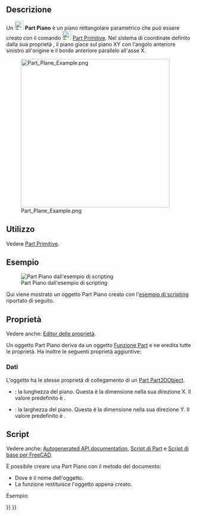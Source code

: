 <languages/>

{{Docnav/it
|[[Part_Primitives/it|Primitive]]
|[[Part_Ellipsoid/it|Ellissoide]]
|[[Part_Workbench/it|Part]]
|IconL=Part_Primitives.svg
|IconR=Part_Ellipsoid.svg
|IconC=Workbench_Part.svg
}}

{{GuiCommand/it
|Name=Part Plane
|Name/it=Part Piano
|MenuLocation=Parte → [[Part_Primitives/it|Crea primitive]] → Piano
|Workbenches=[[Part_Workbench/it|Part]], [[OpenSCAD_Workbench/it|OpenSCAD]]
|SeeAlso=[[Part_Primitives/it|Parte Primitive]]
}}

<span id="Description"></span>
==Descrizione==

Un [[Image:Part_Plane.svg|24px]] '''Part Piano''' è un piano rettangolare parametrico che può essere creato con il comando [[Image:Part_Primitives.svg|24px]] [[Part_Primitives/it|Part Primitive]]. Nel sistema di coordinate definito dalla sua proprietà {{PropertyData|Placement}}, il piano giace sul piano XY con l'angolo anteriore sinistro all'origine e il bordo anteriore parallelo all'asse X.

[[Image:Part_Plane_Example.png|400px]]

<span id="Usage"></span>
== Utilizzo ==

Vedere [[Part_Primitives/it#Utilizzo|Part Primitive]].

<span id="Example"></span>
== Esempio ==

[[Image:Part_Plane_Scripting_Example.png|thumb|Part Piano dall'esempio di scripting]]

Qui viene mostrato un oggetto Part Piano creato con l'[[#Script|esempio di scripting]] riportato di seguito.

<span id="Properties"></span>
== Proprietà ==

Vedere anche: [[Property_editor/it|Editor delle proprietà]].

Un oggetto Part Piano deriva da un oggetto [[Part_Feature/it|Funzione Part]] e ne eredita tutte le proprietà. Ha inoltre le seguenti proprietà aggiuntive:

<span id="Data"></span>
=== Dati ===

{{TitleProperty|Attachment}}

L'oggetto ha le stesse proprietà di collegamento di un [[Part_Part2DObject/it#Dati|Part Part2DObject]].

{{TitleProperty|Plane}}

* {{PropertyData|Length|Length}}: la lunghezza del piano. Questa è la dimensione nella sua direzione X. Il valore predefinito è {{Value|10mm}}.
* {{PropertyData|Width|Length}}: la larghezza del piano. Questa è la dimensione nella sua direzione Y. Il valore predefinito è {{Value|10mm}}.

<span id="Scripting"></span>
== Script ==

Vedere anche: [https://freecad.github.io/SourceDoc/ Autogenerated API documentation], [[Part_scripting/it|Script di Part]] e [[FreeCAD_Scripting_Basics/it|Script di base per FreeCAD]].

È possibile creare una Part Piano con il metodo {{Incode|addObject()}} del documento:

{{Code|code=
plane = FreeCAD.ActiveDocument.addObject("Part::Plane", "myPlane")
}}

* Dove {{Incode|"myPlane"}} è il nome dell'oggetto.
* La funzione restituisce l'oggetto appena creato.

Esempio:

{{Code|code=
import FreeCAD as App

doc = App.activeDocument()

plane = doc.addObject("Part::Plane", "myPlane")
plane.Length = 4
plane.Width = 8
plane.Placement = App.Placement(App.Vector(1, 2, 3), App.Rotation(20, 75, 60))

doc.recompute()
}}


{{Docnav/it
|[[Part_Primitives/it|Primitive]]
|[[Part_Ellipsoid/it|Ellissoide]]
|[[Part_Workbench/it|Part]]
|IconL=Part_Primitives.svg
|IconR=Part_Ellipsoid.svg
|IconC=Workbench_Part.svg
}}

{{Part_Tools_navi{{#translation:}}}}
{{Userdocnavi{{#translation:}}}}